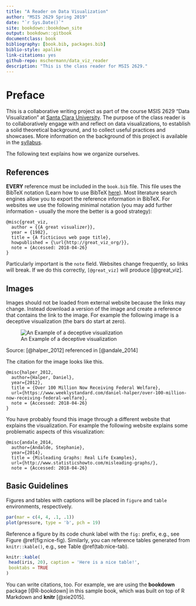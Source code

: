 ```yaml
--- 
title: "A Reader on Data Visualization"
author: "MSIS 2629 Spring 2019"
date: "`r Sys.Date()`"
site: bookdown::bookdown_site
output: bookdown::gitbook
documentclass: book
bibliography: [book.bib, packages.bib]
biblio-style: apalike
link-citations: yes
github-repo: mschermann/data_viz_reader
description: "This is the class reader for MSIS 2629."
---
```


# Preface {-}

This is a collaborative writing project as part of the course MSIS 2629 "Data Visualization" at [Santa Clara University](http://www.scu.edu). The purpose of the class reader is to collaboratively engage with and reflect on data visualizations, to establish a solid theoretical background, and to collect useful practices and showcases. More information on the background of this project is available in the [syllabus](https://mschermann.github.io/msis2629spring2019).

The following text explains how we organize ourselves.

## References
**EVERY** reference must be included in the `book.bib` file. This file uses the BibTeX notation (Learn how to use BibTeX [here](http://www.bibtex.org/Using/)). Most literature search engines allow you to export the reference information in BibTeX. For websites we use the following minimal notation (you may add further information - usually the more the better is a good strategy):

```
@misc{great_viz,
  author = {{A great visualizer}},
  year = {1982},
  title = {A ficticious web page title},
  howpublished = {\url{http://great_viz_org/}},
  note = {Accessed: 2018-04-26}
}

```
Particularly important is the `note` field. Websites change frequently, so links will break. If we do this correctly, `[@great_viz]` will produce [@great_viz].

## Images 

Images should not be loaded from external website because the links may change. Instead download a version of the image and create a reference that contains the link to the image. For example the following image is a deceptive visualization (the bars do start at zero).

![An Example of a deceptive visualization](images/halper_welfare.jpg)

Source: [@halper_2012] referenced in [@andale_2014]


The citation for the image looks like this.
```
@misc{halper_2012,
  author={Halper, Daniel},
  year={2012},
  title = {Over 100 Million Now Receiving Federal Welfare},
  url={https://www.weeklystandard.com/daniel-halper/over-100-million-now-receiving-federal-welfare},
  note = {Accessed: 2018-04-26}
}
```
You have probably found this image through a different website that explains the visualization. For example the following website explains some problematic aspects of this visualization:

```
@misc{andale_2014,
  author={Andalde, Stephanie},
  year={2014},
  title = {Misleading Graphs: Real Life Examples},
  url={http://www.statisticshowto.com/misleading-graphs/},
  note = {Accessed: 2018-04-26}
```
## Basic Guidelines
Figures and tables with captions will be placed in `figure` and `table` environments, respectively.

```r
par(mar = c(4, 4, .1, .1))
plot(pressure, type = 'b', pch = 19)
```

Reference a figure by its code chunk label with the `fig:` prefix, e.g., see Figure \@ref(fig:nice-fig). Similarly, you can reference tables generated from `knitr::kable()`, e.g., see Table \@ref(tab:nice-tab).

```r
knitr::kable(
 head(iris, 20), caption = 'Here is a nice table!',
 booktabs = TRUE
)
```

You can write citations, too. For example, we are using the **bookdown** package [@R-bookdown] in this sample book, which was built on top of R Markdown and **knitr** [@xie2015].
